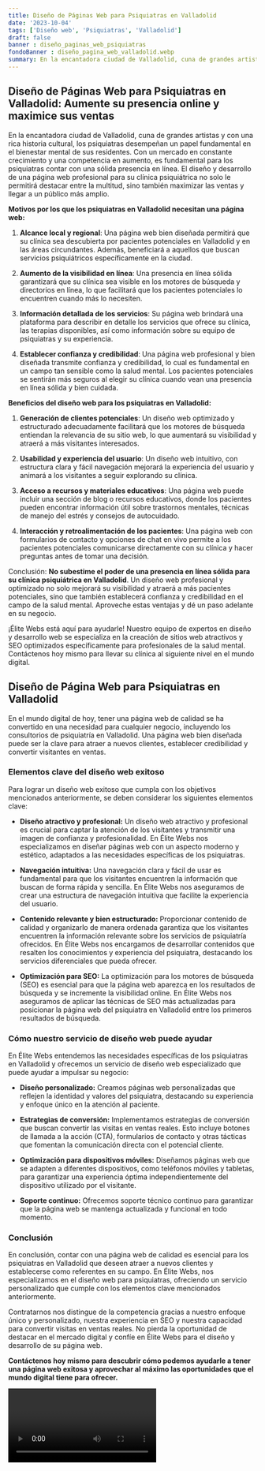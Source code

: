 ```yaml
---
title: Diseño de Páginas Web para Psiquiatras en Valladolid
date: '2023-10-04'
tags: ['Diseño web', 'Psiquiatras', 'Valladolid']
draft: false
banner : diseño_paginas_web_psiquiatras
fondoBanner : diseño_pagina_web_valladolid.webp
summary: En la encantadora ciudad de Valladolid, cuna de grandes artistas y con una rica historia cultural, los psiquiatras desempeñan un papel fundamental en el bienestar mental de sus residentes. Con un mercado en constante crecimiento y una competencia en aumento, es fundamental para los psiquiatras contar con una sólida presencia en línea. El diseño y desarrollo de una página web profesional para su clínica psiquiátrica no solo le permitirá destacar entre la multitud, sino también maximizar las ventas y llegar a un público más amplio.
---
```


## **Diseño de Páginas Web para Psiquiatras en Valladolid: Aumente su presencia online y maximice sus ventas**

En la encantadora ciudad de Valladolid, cuna de grandes artistas y con una rica historia cultural, los psiquiatras desempeñan un papel fundamental en el bienestar mental de sus residentes. Con un mercado en constante crecimiento y una competencia en aumento, es fundamental para los psiquiatras contar con una sólida presencia en línea. El diseño y desarrollo de una página web profesional para su clínica psiquiátrica no solo le permitirá destacar entre la multitud, sino también maximizar las ventas y llegar a un público más amplio.

**Motivos por los que los psiquiatras en Valladolid necesitan una página web:**

1. **Alcance local y regional**: Una página web bien diseñada permitirá que su clínica sea descubierta por pacientes potenciales en Valladolid y en las áreas circundantes. Además, beneficiará a aquellos que buscan servicios psiquiátricos específicamente en la ciudad.

2. **Aumento de la visibilidad en línea**: Una presencia en línea sólida garantizará que su clínica sea visible en los motores de búsqueda y directorios en línea, lo que facilitará que los pacientes potenciales lo encuentren cuando más lo necesiten.

3. **Información detallada de los servicios**: Su página web brindará una plataforma para describir en detalle los servicios que ofrece su clínica, las terapias disponibles, así como información sobre su equipo de psiquiatras y su experiencia.

4. **Establecer confianza y credibilidad**: Una página web profesional y bien diseñada transmite confianza y credibilidad, lo cual es fundamental en un campo tan sensible como la salud mental. Los pacientes potenciales se sentirán más seguros al elegir su clínica cuando vean una presencia en línea sólida y bien cuidada.

**Beneficios del diseño web para los psiquiatras en Valladolid:**

1. **Generación de clientes potenciales**: Un diseño web optimizado y estructurado adecuadamente facilitará que los motores de búsqueda entiendan la relevancia de su sitio web, lo que aumentará su visibilidad y atraerá a más visitantes interesados.

2. **Usabilidad y experiencia del usuario**: Un diseño web intuitivo, con estructura clara y fácil navegación mejorará la experiencia del usuario y animará a los visitantes a seguir explorando su clínica.

3. **Acceso a recursos y materiales educativos**: Una página web puede incluir una sección de blog o recursos educativos, donde los pacientes pueden encontrar información útil sobre trastornos mentales, técnicas de manejo del estrés y consejos de autocuidado.

4. **Interacción y retroalimentación de los pacientes**: Una página web con formularios de contacto y opciones de chat en vivo permite a los pacientes potenciales comunicarse directamente con su clínica y hacer preguntas antes de tomar una decisión.

Conclusión: **No subestime el poder de una presencia en línea sólida para su clínica psiquiátrica en Valladolid**. Un diseño web profesional y optimizado no solo mejorará su visibilidad y atraerá a más pacientes potenciales, sino que también establecerá confianza y credibilidad en el campo de la salud mental. Aproveche estas ventajas y dé un paso adelante en su negocio.

¡Élite Webs está aquí para ayudarle! Nuestro equipo de expertos en diseño y desarrollo web se especializa en la creación de sitios web atractivos y SEO optimizados específicamente para profesionales de la salud mental. Contáctenos hoy mismo para llevar su clínica al siguiente nivel en el mundo digital.

<GifSeo />

<Cta />

## Diseño de Página Web para Psiquiatras en Valladolid

En el mundo digital de hoy, tener una página web de calidad se ha convertido en una necesidad para cualquier negocio, incluyendo los consultorios de psiquiatría en Valladolid. Una página web bien diseñada puede ser la clave para atraer a nuevos clientes, establecer credibilidad y convertir visitantes en ventas.

### Elementos clave del diseño web exitoso

Para lograr un diseño web exitoso que cumpla con los objetivos mencionados anteriormente, se deben considerar los siguientes elementos clave:

- **Diseño atractivo y profesional:** Un diseño web atractivo y profesional es crucial para captar la atención de los visitantes y transmitir una imagen de confianza y profesionalidad. En Élite Webs nos especializamos en diseñar páginas web con un aspecto moderno y estético, adaptados a las necesidades específicas de los psiquiatras.

- **Navegación intuitiva:** Una navegación clara y fácil de usar es fundamental para que los visitantes encuentren la información que buscan de forma rápida y sencilla. En Élite Webs nos aseguramos de crear una estructura de navegación intuitiva que facilite la experiencia del usuario.

- **Contenido relevante y bien estructurado:** Proporcionar contenido de calidad y organizarlo de manera ordenada garantiza que los visitantes encuentren la información relevante sobre los servicios de psiquiatría ofrecidos. En Élite Webs nos encargamos de desarrollar contenidos que resalten los conocimientos y experiencia del psiquiatra, destacando los servicios diferenciales que pueda ofrecer.

- **Optimización para SEO:** La optimización para los motores de búsqueda (SEO) es esencial para que la página web aparezca en los resultados de búsqueda y se incremente la visibilidad online. En Élite Webs nos aseguramos de aplicar las técnicas de SEO más actualizadas para posicionar la página web del psiquiatra en Valladolid entre los primeros resultados de búsqueda.

### Cómo nuestro servicio de diseño web puede ayudar

En Élite Webs entendemos las necesidades específicas de los psiquiatras en Valladolid y ofrecemos un servicio de diseño web especializado que puede ayudar a impulsar su negocio:

- **Diseño personalizado:** Creamos páginas web personalizadas que reflejen la identidad y valores del psiquiatra, destacando su experiencia y enfoque único en la atención al paciente.

- **Estrategias de conversión:** Implementamos estrategias de conversión que buscan convertir las visitas en ventas reales. Esto incluye botones de llamada a la acción (CTA), formularios de contacto y otras tácticas que fomentan la comunicación directa con el potencial cliente.

- **Optimización para dispositivos móviles:** Diseñamos páginas web que se adapten a diferentes dispositivos, como teléfonos móviles y tabletas, para garantizar una experiencia óptima independientemente del dispositivo utilizado por el visitante.

- **Soporte continuo:** Ofrecemos soporte técnico continuo para garantizar que la página web se mantenga actualizada y funcional en todo momento.

### Conclusión

En conclusión, contar con una página web de calidad es esencial para los psiquiatras en Valladolid que deseen atraer a nuevos clientes y establecerse como referentes en su campo. En Élite Webs, nos especializamos en el diseño web para psiquiatras, ofreciendo un servicio personalizado que cumple con los elementos clave mencionados anteriormente.

Contratarnos nos distingue de la competencia gracias a nuestro enfoque único y personalizado, nuestra experiencia en SEO y nuestra capacidad para convertir visitas en ventas reales. No pierda la oportunidad de destacar en el mercado digital y confíe en Élite Webs para el diseño y desarrollo de su página web.

**Contáctenos hoy mismo para descubrir cómo podemos ayudarle a tener una página web exitosa y aprovechar al máximo las oportunidades que el mundo digital tiene para ofrecer.**

<Video />

<CtaBot job='Psiquiatras' city='Valladolid'/>

<Gmaps query='Valladolid+españa+maps' />